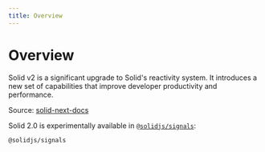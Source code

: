 ```yaml
---
title: Overview
---
```


# Overview

Solid v2 is a significant upgrade to Solid's reactivity system. It introduces a new set of capabilities that improve developer productivity and performance.

Source: [solid-next-docs](https://github.com/devagrawal09/solid-next-docs)

Solid 2.0 is experimentally available in [`@solidjs/signals`](https://github.com/solidjs/signals):

```package-install
@solidjs/signals
```